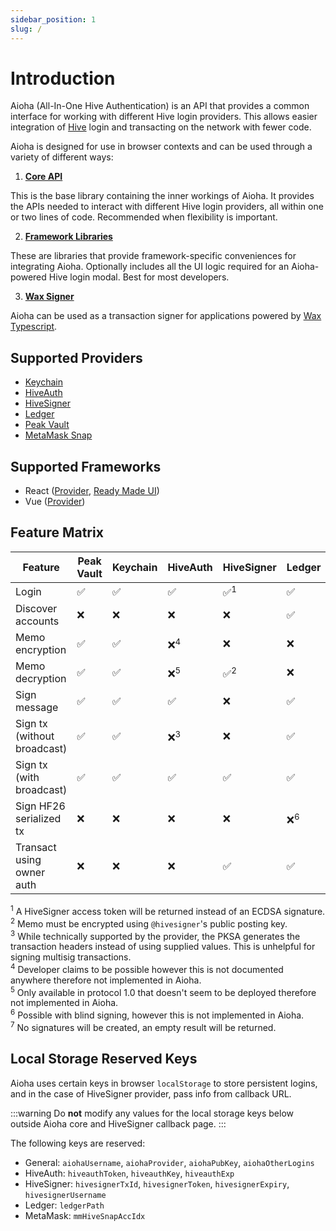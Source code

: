 ```yaml
---
sidebar_position: 1
slug: /
---
```


# Introduction

Aioha (All-In-One Hive Authentication) is an API that provides a common interface for working with different Hive login providers. This allows easier integration of [Hive](https://hive.io) login and transacting on the network with fewer code.

Aioha is designed for use in browser contexts and can be used through a variety of different ways:

1. [**Core API**](/docs/category/core-api)

This is the base library containing the inner workings of Aioha. It provides the APIs needed to interact with different Hive login providers, all within one or two lines of code. Recommended when flexibility is important.

2. [**Framework Libraries**](#supported-frameworks)

These are libraries that provide framework-specific conveniences for integrating Aioha. Optionally includes all the UI logic required for an Aioha-powered Hive login modal. Best for most developers.

3. [**Wax Signer**](/docs/core/wax)

Aioha can be used as a transaction signer for applications powered by [Wax Typescript](https://gitlab.syncad.com/hive/wax/-/tree/develop/ts?ref_type=heads).

## Supported Providers

* [Keychain](https://hive-keychain.com)
* [HiveAuth](https://hiveauth.com)
* [HiveSigner](https://hivesigner.com)
* [Ledger](https://hiveledger.io)
* [Peak Vault](https://vault.peakd.com)
* [MetaMask Snap](https://snaps.metamask.io/snap/npm/hiveio/metamask-snap)

## Supported Frameworks

* React ([Provider](/docs/framework/react), [Ready Made UI](/docs/react/ui))
* Vue ([Provider](/docs/framework/vue))

## Feature Matrix

|Feature|Peak Vault|Keychain|HiveAuth|HiveSigner|Ledger|MetaMask|
|-|-|-|-|-|-|-|
|Login|✅|✅|✅|✅<sup>1</sup>|✅|✅<sup>7</sup>|
|Discover accounts|❌|❌|❌|❌|✅|✅|
|Memo encryption|✅|✅|❌<sup>4</sup>|❌|❌|✅|
|Memo decryption|✅|✅|❌<sup>5</sup>|✅<sup>2</sup>|❌|✅|
|Sign message|✅|✅|✅|❌|✅|❌|
|Sign tx (without broadcast)|✅|✅|❌<sup>3</sup>|❌|✅|✅|
|Sign tx (with broadcast)|✅|✅|✅|✅|✅|✅|
|Sign HF26 serialized tx|❌|❌|❌|❌|❌<sup>6</sup>|✅|
|Transact using owner auth|❌|❌|❌|✅|✅|✅|

<sup>1</sup> A HiveSigner access token will be returned instead of an ECDSA signature.<br/>
<sup>2</sup> Memo must be encrypted using `@hivesigner`'s public posting key.<br/>
<sup>3</sup> While technically supported by the provider, the PKSA generates the transaction headers instead of using supplied values. This is unhelpful for signing multisig transactions.<br/>
<sup>4</sup> Developer claims to be possible however this is not documented anywhere therefore not implemented in Aioha.<br/>
<sup>5</sup> Only available in protocol 1.0 that doesn't seem to be deployed therefore not implemented in Aioha.<br/>
<sup>6</sup> Possible with blind signing, however this is not implemented in Aioha.<br/>
<sup>7</sup> No signatures will be created, an empty result will be returned.

## Local Storage Reserved Keys

Aioha uses certain keys in browser `localStorage` to store persistent logins, and in the case of HiveSigner provider, pass info from callback URL.

:::warning
Do **not** modify any values for the local storage keys below outside Aioha core and HiveSigner callback page.
:::

The following keys are reserved:

* General: `aiohaUsername`, `aiohaProvider`, `aiohaPubKey`, `aiohaOtherLogins`
* HiveAuth: `hiveauthToken`, `hiveauthKey`, `hiveauthExp`
* HiveSigner: `hivesignerTxId`, `hivesignerToken`, `hivesignerExpiry`, `hivesignerUsername`
* Ledger: `ledgerPath`
* MetaMask: `mmHiveSnapAccIdx`
